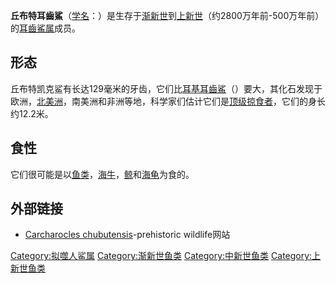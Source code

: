 {{Speciesbox
| fossil range={{fossil range|28|5}}[[渐新世|渐新世]]到[[上新世|上新世]]
| extinct=是
| image=Carcharocles subauriculatus big.jpg
| image_caption = 牙齿化石
| taxon=Otodus chubutensis
| authority = [[Louis_Agassiz|Agassiz]], 1843
}}
'''丘布特耳齒鯊'''（[[学名|学名]]：{{lang|la|''Otodus chubutensis''}}）是生存于[[渐新世|渐新世]]到[[上新世|上新世]]（约2800万年前-500万年前）的[[耳齒鯊|耳齒鯊属]]成员。
==形态==
丘布特凯克鲨有长达129毫米的牙齿，它们比[[耳基耳齒鯊|耳基耳齒鯊]]（{{lang|la|''Otodus auriculatus''}}）要大，其化石发现于欧洲，[[北美洲|北美洲]]，南美洲和非洲等地，科学家们估计它们是[[顶级掠食者|顶级掠食者]]，它们的身长约12.2米。
==食性==
它们很可能是以[[鱼类|鱼类]]，[[海牛|海牛]]，[[鲸|鲸]]和[[海龟|海龟]]为食的。
==外部链接==
*[http://Prehistoric-wildlife.com Carcharocles chubutensis]{{Wayback|url=http://prehistoric-wildlife.com/ |date=20200627080247 }}-prehistoric wildlife网站
{{Taxonbar|from=Q5038155}}

[[Category:拟噬人鲨属|Category:拟噬人鲨属]]
[[Category:渐新世鱼类|Category:渐新世鱼类]]
[[Category:中新世鱼类|Category:中新世鱼类]]
[[Category:上新世鱼类|Category:上新世鱼类]]